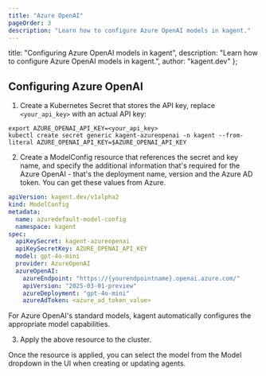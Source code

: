 ```yaml
---
title: "Azure OpenAI"
pageOrder: 3
description: "Learn how to configure Azure OpenAI models in kagent."
---
```


  title: "Configuring Azure OpenAI models in kagent",
  description: "Learn how to configure Azure OpenAI models in kagent.",
  author: "kagent.dev"
};

## Configuring Azure OpenAI

1. Create a Kubernetes Secret that stores the API key, replace `<your_api_key>` with an actual API key:

```shell
export AZURE_OPENAI_API_KEY=<your_api_key>
kubectl create secret generic kagent-azureopenai -n kagent --from-literal AZURE_OPENAI_API_KEY=$AZURE_OPENAI_API_KEY
```

2. Create a ModelConfig resource that references the secret and key name, and specify the additional information that's required for the Azure OpenAI - that's the deployment name, version and the Azure AD token. You can get these values from Azure.

```yaml
apiVersion: kagent.dev/v1alpha2
kind: ModelConfig
metadata:
  name: azuredefault-model-config
  namespace: kagent
spec:
  apiKeySecret: kagent-azureopenai
  apiKeySecretKey: AZURE_OPENAI_API_KEY
  model: gpt-4o-mini
  provider: AzureOpenAI
  azureOpenAI:
    azureEndpoint: "https://{yourendpointname}.openai.azure.com/"
    apiVersion: "2025-03-01-preview"
    azureDeployment: "gpt-4o-mini"
    azureAdToken: <azure_ad_token_value>
```

For Azure OpenAI's standard models, kagent automatically configures the appropriate model capabilities.

3. Apply the above resource to the cluster.

Once the resource is applied, you can select the model from the Model dropdown in the UI when creating or updating agents.
